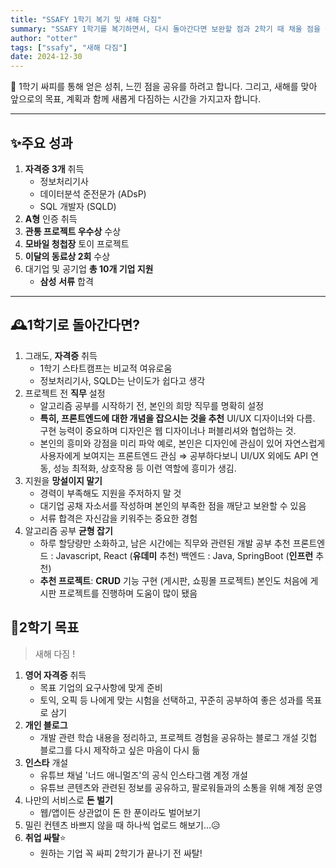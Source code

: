 ```yaml
---
title: "SSAFY 1학기 복기 및 새해 다짐"
summary: "SSAFY 1학기를 복기하면서, 다시 돌아간다면 보완할 점과 2학기 때 채울 점을 생각해보는 시간을 가져볼까 합니다."
author: "otter"
tags: ["ssafy", "새해 다짐"]
date: 2024-12-30
---
```


<aside>📝 1학기 싸피를 통해 얻은 성취, 느낀 점을 공유를 하려고 합니다. 그리고, 새해를
  맞아 앞으로의 목표, 계획과 함께 새롭게 다짐하는 시간을 가지고자 합니다.
</aside>

---

## ✨주요 성과

1. **자격증 3개** 취득
   - 정보처리기사
   - 데이터분석 준전문가 (ADsP)
   - SQL 개발자 (SQLD)
2. **A형** 인증 취득
3. **관통 프로젝트 우수상** 수상
4. **모바일 청첩장** 토이 프로젝트
5. **이달의 동료상 2회** 수상
6. 대기업 및 공기업 **총 10개 기업 지원**
   - **삼성** **서류** 합격

---

## 🕰1학기로 돌아간다면?

1. 그래도, **자격증** 취득
   - 1학기 스타트캠프는 비교적 여유로움
   - 정보처리기사, SQLD는 난이도가 쉽다고 생각
2. 프로젝트 전 **직무** 설정
   - 알고리즘 공부를 시작하기 전, 본인의 희망 직무를 명확히 설정
   - **특히, 프론트엔드에 대한 개념을 잡으시는 것을 추천**
     UI/UX 디자이너와 다름. 구현 능력이 중요하며 디자인은 웹 디자이너나 퍼블리셔와 협업하는 것.
   - 본인의 흥미와 강점을 미리 파악
     예로, 본인은 디자인에 관심이 있어 자연스럽게 사용자에게 보여지는 프론트엔드 관심 ⇒
     공부하다보니 UI/UX 외에도 API 연동, 성능 최적화, 상호작용 등 이런 역할에 흥미가 생김.
3. 지원을 **망설이지 말기**
   - 경력이 부족해도 지원을 주저하지 말 것
   - 대기업 공채 자소서를 작성하며 본인의 부족한 점을 깨닫고 보완할 수 있음
   - 서류 합격은 자신감을 키워주는 중요한 경험
4. 알고리즘 공부 **균형 잡기**
   - 하루 할당량만 소화하고, 남은 시간에는 직무와 관련된 개발 공부 추천
     프론트엔드 : Javascript, React (**유데미** 추천)
     백엔드 : Java, SpringBoot (**인프런** 추천)
   - **추천 프로젝트**: **CRUD** 기능 구현 (게시판, 쇼핑몰 프로젝트)
     본인도 처음에 게시판 프로젝트를 진행하며 도움이 많이 됐음

## 💪2학기 목표

> 새해 다짐 !

1. **영어 자격증** 취득
   - 목표 기업의 요구사항에 맞게 준비
   - 토익, 오픽 등 나에게 맞는 시험을 선택하고, 꾸준히 공부하여 좋은 성과를 목표로 삼기
2. **개인 블로그**
   - 개발 관련 학습 내용을 정리하고, 프로젝트 경험을 공유하는 블로그 개설
     깃헙 블로그를 다시 제작하고 싶은 마음이 다시 듦
3. **인스타** 개설
   - 유튜브 채널 '너드 애니멀즈'의 공식 인스타그램 계정 개설
   - 유튜브 콘텐츠와 관련된 정보를 공유하고, 팔로워들과의 소통을 위해 계정 운영
4. 나만의 서비스로 **돈 벌기**
   - 웹/앱이든 상관없이 돈 한 푼이라도 벌어보기
5. 밀린 컨텐츠 바쁘지 않을 때 하나씩 업로드 해보기…😥
6. **취업 싸탈**⭐
   - 원하는 기업 꼭 싸피 2학기가 끝나기 전 싸탈!
